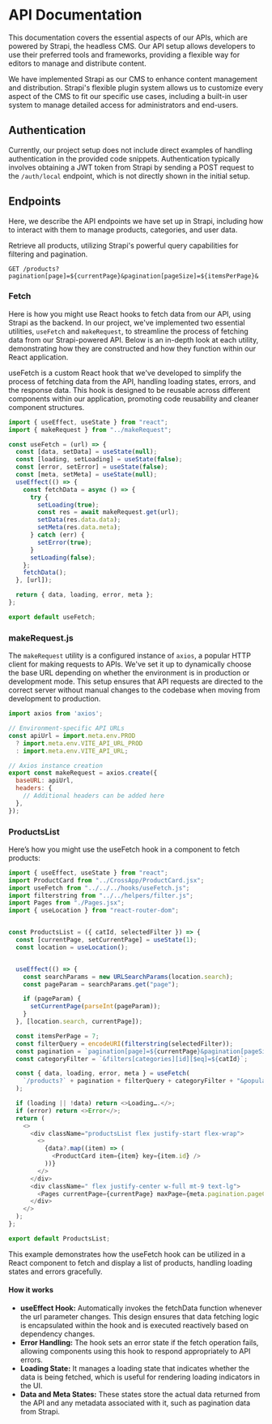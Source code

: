 
# API Documentation
This documentation covers the essential aspects of our APIs, which are powered by Strapi, the headless CMS. Our API setup allows developers to use their preferred tools and frameworks, providing a flexible way for editors to manage and distribute content.  

We have implemented Strapi as our CMS to enhance content management and distribution. Strapi's flexible plugin system allows us to customize every aspect of the CMS to fit our specific use cases, including a built-in user system to manage detailed access for administrators and end-users.

## Authentication
Currently, our project setup does not include direct examples of handling authentication in the provided code snippets. Authentication typically involves obtaining a JWT token from Strapi by sending a POST request to the `/auth/local` endpoint, which is not directly shown in the initial setup.

## Endpoints
Here, we describe the API endpoints we have set up in Strapi, including how to interact with them to manage products, categories, and user data.

Retrieve all products, utilizing Strapi's powerful query capabilities for filtering and pagination.

  ```http
  GET /products?pagination[page]=${currentPage}&pagination[pageSize]=${itemsPerPage}&
  ```

### Fetch
Here is how you might use React hooks to fetch data from our API, using Strapi as the backend.
In our project, we've implemented two essential utilities, `useFetch` and `makeRequest`, to streamline the process of fetching data from our Strapi-powered API. Below is an in-depth look at each utility, demonstrating how they are constructed and how they function within our React application.

useFetch is a custom React hook that we've developed to simplify the process of fetching data from the API, handling loading states, errors, and the response data. This hook is designed to be reusable across different components within our application, promoting code reusability and cleaner component structures.

```javascript
import { useEffect, useState } from "react";
import { makeRequest } from "../makeRequest";

const useFetch = (url) => {
  const [data, setData] = useState(null);
  const [loading, setLoading] = useState(false);
  const [error, setError] = useState(false);
  const [meta, setMeta] = useState(null);
  useEffect(() => {
    const fetchData = async () => {
      try {
        setLoading(true);
        const res = await makeRequest.get(url);
        setData(res.data.data);
        setMeta(res.data.meta);
      } catch (err) {
        setError(true);
      }
      setLoading(false);
    };
    fetchData();
  }, [url]);

  return { data, loading, error, meta };
};

export default useFetch;

```

### makeRequest.js
The `makeRequest` utility is a configured instance of `axios`, a popular HTTP client for making requests to APIs. We've set it up to dynamically choose the base URL depending on whether the environment is in production or development mode. This setup ensures that API requests are directed to the correct server without manual changes to the codebase when moving from development to production.

```javascript
import axios from 'axios';

// Environment-specific API URLs
const apiUrl = import.meta.env.PROD
  ? import.meta.env.VITE_API_URL_PROD
  : import.meta.env.VITE_API_URL;

// Axios instance creation
export const makeRequest = axios.create({
  baseURL: apiUrl,
  headers: {
    // Additional headers can be added here
  },
});
```

### ProductsList
Here’s how you might use the useFetch hook in a component to fetch products:
```javascript
import { useEffect, useState } from "react";
import ProductCard from "../CrossApp/ProductCard.jsx";
import useFetch from "../../../hooks/useFetch.js";
import filterstring from "../../helpers/filter.js";
import Pages from "./Pages.jsx";
import { useLocation } from "react-router-dom";


const ProductsList = ({ catId, selectedFilter }) => {
  const [currentPage, setCurrentPage] = useState(1);
  const location = useLocation();


  useEffect(() => {
    const searchParams = new URLSearchParams(location.search);
    const pageParam = searchParams.get("page");

    if (pageParam) {
      setCurrentPage(parseInt(pageParam));
    }
  }, [location.search, currentPage]);

  const itemsPerPage = 7;
  const filterQuery = encodeURI(filterstring(selectedFilter));
  const pagination = `pagination[page]=${currentPage}&pagination[pageSize]=${itemsPerPage}&`;
  const categoryFilter = `&filters[categories][id][$eq]=${catId}`;

  const { data, loading, error, meta } = useFetch(
    `/products?` + pagination + filterQuery + categoryFilter + "&populate=*"
  );

  if (loading || !data) return <>Loading….</>;
  if (error) return <>Error</>;
  return (
    <>
      <div className="productsList flex justify-start flex-wrap">
        <>
          {data?.map((item) => (
            <ProductCard item={item} key={item.id} />
          ))}
        </>
      </div>
      <div className=" flex justify-center w-full mt-9 text-lg">
        <Pages currentPage={currentPage} maxPage={meta.pagination.pageCount} />
      </div>
    </>
  );
};

export default ProductsList;

```
This example demonstrates how the useFetch hook can be utilized in a React component to fetch and display a list of products, handling loading states and errors gracefully.

#### How it works
- **useEffect Hook:** Automatically invokes the fetchData function whenever the url parameter changes. This design ensures that data fetching logic is encapsulated within the hook and is executed reactively based on dependency changes.
- **Error Handling:** The hook sets an error state if the fetch operation fails, allowing components using this hook to respond appropriately to API errors.
- **Loading State:** It manages a loading state that indicates whether the data is being fetched, which is useful for rendering loading indicators in the UI.
- **Data and Meta States:** These states store the actual data returned from the API and any metadata associated with it, such as pagination data from Strapi.